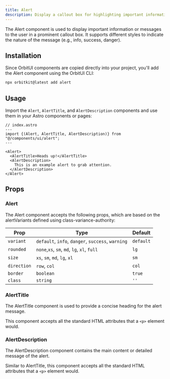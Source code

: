 ```yaml
---
title: Alert
description: Display a callout box for highlighting important information.
---
```


The Alert component is used to display important information or messages to the user in a prominent callout box. It supports different styles to indicate the nature of the message (e.g., info, success, danger).

## Installation

Since OrbitUI components are copied directly into your project, you'll add the Alert component using the OrbitUI CLI:

```bash
npx orbitkit@latest add alert
```

## Usage

Import the `Alert`, `AlertTitle`, and `AlertDescription` components and use them in your Astro components or pages:

```astro
// index.astro
---
import {(Alert, AlertTitle, AlertDescription)} from "@/components/ui/alert";
---

<Alert>
  <AlertTitle>Heads up!</AlertTitle>
  <AlertDescription>
    This is an example alert to grab attention.
  </AlertDescription>
</Alert>
```

## Props

### Alert

The Alert component accepts the following props, which are based on the alertVariants defined using class-variance-authority:

| Prop        | Type                                              | Default   |
| ----------- | ------------------------------------------------- | --------- |
| `variant`   | `default`, `info`, `danger`, `success`, `warning` | `default` |
| `rounded`   | `none`,`xs`, `sm`, `md`, `lg`, `xl`, `full`       | `lg`      |
| `size`      | `xs`, `sm`, `md`, `lg`, `xl`                      | `sm`      |
| `direction` | `row`, `col`                                      | `col`     |
| `border`    | `boolean`                                         | `true`    |
| `class`     | `string`                                          | `''`      |

### AlertTitle

The AlertTitle component is used to provide a concise heading for the alert message.

This component accepts all the standard HTML attributes that a `<p>` element would.

### AlertDescription

The AlertDescription component contains the main content or detailed message of the alert.

Similar to AlertTitle, this component accepts all the standard HTML attributes that a `<p>` element would.
